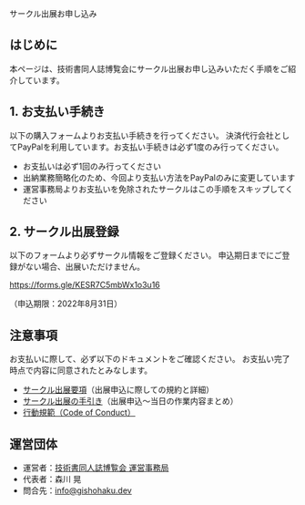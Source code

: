 
<SEO title="サークル出展お申し込み"/>

<SectionHeader text="ENTRY" pageHeader>
サークル出展お申し込み
</SectionHeader>

<MdxContainer>

## はじめに

本ページは、技術書同人誌博覧会にサークル出展お申し込みいただく手順をご紹介しています。

## 1. お支払い手続き

以下の購入フォームよりお支払い手続きを行ってください。
決済代行会社としてPayPalを利用しています。お支払い手続きは必ず1度のみ行ってください。

- お支払いは必ず1回のみ行ってください
- 出納業務簡略化のため、今回より支払い方法をPayPalのみに変更しています
- 運営事務局よりお支払いを免除されたサークルはこの手順をスキップしてください

<div id="smart-button-container">
  <div style="text-align: center;">
    <div id="paypal-button-container"></div>
  </div>
</div>

<script src="https://www.paypal.com/sdk/js?client-id=sb&enable-funding=venmo&currency=JPY" data-sdk-integration-source="button-factory"></script>
<script>
  function initPayPalButton() {
    paypal.Buttons({
      style: {
        shape: 'rect',
        color: 'blue',
        layout: 'vertical',
        label: 'pay',
        
      },

      createOrder: function(data, actions) {
        return actions.order.create({
          purchase_units: [{"description":"技書博7 サークル出展料","amount":{"currency_code":"JPY","value":8000}}]
        });
      },

      onApprove: function(data, actions) {
        return actions.order.capture().then(function(orderData) {
          
          // Full available details
          console.log('Capture result', orderData, JSON.stringify(orderData, null, 2));

          // Show a success message within this page, e.g.
          const element = document.getElementById('paypal-button-container');
          element.innerHTML = '';
          element.innerHTML = '<h3>Thank you for your payment!</h3>';

          // Or go to another URL:  actions.redirect('thank_you.html');
          
        });
      },

      onError: function(err) {
        console.log(err);
      }
    }).render('#paypal-button-container');
  }
  initPayPalButton();
</script>

## 2. サークル出展登録

以下のフォームより必ずサークル情報をご登録ください。
申込期日までにご登録がない場合、出展いただけません。

https://forms.gle/KESR7C5mbWx1o3u16

（申込期限：2022年8月31日）

## 注意事項

お支払いに際して、必ず以下のドキュメントをご確認ください。
お支払い完了時点で内容に同意されたとみなします。

- [サークル出展要項](https://esa-pages.io/p/sharing/13039/posts/183/414e8727a713c09715d7.html)（出展申込に際しての規約と詳細）
- [サークル出展の手引き](https://esa-pages.io/p/sharing/13039/posts/184/73ee5b937bfef7daebab.html)（出展申込～当日の作業内容まとめ）
- [行動規範（Code of Conduct）](https://esa-pages.io/p/sharing/13039/posts/13/4c6fe5c0f58bb4fb32cd.html)

## 運営団体

- 運営者：[技術書同人誌博覧会 運営事務局](https://gishohaku.dev/)
- 代表者：森川 晃
- 問合先：[info@gishohaku.dev](mailto:info@gishohaku.dev)

</MdxContainer>
